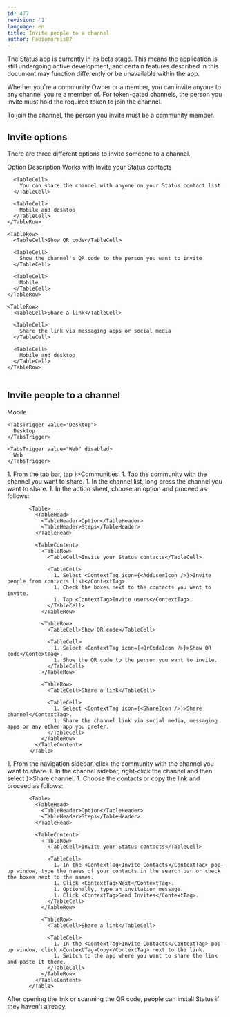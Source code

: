 ```yaml
---
id: 477
revision: '1'
language: en
title: Invite people to a channel
author: Fabiomorais87
---
```


<Admonition type="beta" status="Status app is currently in beta stage">
  The Status app is currently in its beta stage. This means the application is still undergoing active development, and certain features described in this document may function differently or be unavailable within the app.
</Admonition>

Whether you're a community Owner or a member, you can invite anyone to any channel you're a member of. For token-gated channels, the person you invite must hold the required token to join the channel.

<Admonition type="info">
  To join the channel, the person you invite must be a community member.
</Admonition>

## Invite options

There are three different options to invite someone to a channel.

<Table>
  <TableHead>
    <TableHeader>Option</TableHeader>
    <TableHeader>Description</TableHeader>
    <TableHeader>Works with</TableHeader>
  </TableHead>

  <TableContent>
    <TableRow>
      <TableCell>Invite your Status contacts</TableCell>

      <TableCell>
        You can share the channel with anyone on your Status contact list
      </TableCell>

      <TableCell>
        Mobile and desktop
      </TableCell>
    </TableRow>

    <TableRow>
      <TableCell>Show QR code</TableCell>

      <TableCell>
        Show the channel's QR code to the person you want to invite
      </TableCell>

      <TableCell>
        Mobile
      </TableCell>
    </TableRow>

    <TableRow>
      <TableCell>Share a link</TableCell>

      <TableCell>
        Share the link via messaging apps or social media
      </TableCell>

      <TableCell>
        Mobile and desktop
      </TableCell>
    </TableRow>
  </TableContent>
</Table>

## Invite people to a channel

<Tabs defaultValue="Mobile">
  <TabsList size={32}>
    <TabsTrigger value="Mobile">
      Mobile
    </TabsTrigger>

    <TabsTrigger value="Desktop">
      Desktop
    </TabsTrigger>

    <TabsTrigger value="Web" disabled>
      Web
    </TabsTrigger>
  </TabsList>

  <TabsContent value="Mobile">
    1. From the tab bar, tap <ContextTag icon={<CommunitiesIcon />}>Communities</ContextTag>.
    1. Tap the community with the channel you want to share.
    1. In the channel list, long press the channel you want to share.
    1. In the action sheet, choose an option and proceed as follows:

           <Table>
             <TableHead>
               <TableHeader>Option</TableHeader>
               <TableHeader>Steps</TableHeader>
             </TableHead>

             <TableContent>
               <TableRow>
                 <TableCell>Invite your Status contacts</TableCell>

                 <TableCell>
                   1. Select <ContextTag icon={<AddUserIcon />}>Invite people from contacts list</ContextTag>.
                   1. Check the boxes next to the contacts you want to invite.
                   1. Tap <ContextTag>Invite users</ContextTag>.
                 </TableCell>
               </TableRow>

               <TableRow>
                 <TableCell>Show QR code</TableCell>

                 <TableCell>
                   1. Select <ContextTag icon={<QrCodeIcon />}>Show QR code</ContextTag>.
                   1. Show the QR code to the person you want to invite.
                 </TableCell>
               </TableRow>

               <TableRow>
                 <TableCell>Share a link</TableCell>

                 <TableCell>
                   1. Select <ContextTag icon={<ShareIcon />}>Share channel</ContextTag>.
                   1. Share the channel link via social media, messaging apps or any other app you prefer.
                 </TableCell>
               </TableRow>
             </TableContent>
           </Table>
  </TabsContent>

  <TabsContent value="Desktop">
    1. From the navigation sidebar, click the community with the channel you want to share.
    1. In the channel sidebar, right-click the channel and then select <ContextTag icon={<ShareIOsDesktopIcon />}>Share channel</ContextTag>.
    1. Choose the contacts or copy the link and proceed as follows:

           <Table>
             <TableHead>
               <TableHeader>Option</TableHeader>
               <TableHeader>Steps</TableHeader>
             </TableHead>

             <TableContent>
               <TableRow>
                 <TableCell>Invite your Status contacts</TableCell>

                 <TableCell>
                   1. In the <ContextTag>Invite Contacts</ContextTag> pop-up window, type the names of your contacts in the search bar or check the boxes next to the names.
                   1. Click <ContextTag>Next</ContextTag>.
                   1. Optionally, type an invitation message.
                   1. Click <ContextTag>Send Invites</ContextTag>.
                 </TableCell>
               </TableRow>

               <TableRow>
                 <TableCell>Share a link</TableCell>

                 <TableCell>
                   1. In the <ContextTag>Invite Contacts</ContextTag> pop-up window, click <ContextTag>Copy</ContextTag> next to the link.
                   1. Switch to the app where you want to share the link and paste it there.
                 </TableCell>
               </TableRow>
             </TableContent>
           </Table>
  </TabsContent>
</Tabs>

<Admonition type="tip">
  After opening the link or scanning the QR code, people can install Status if they haven't already.
</Admonition>
